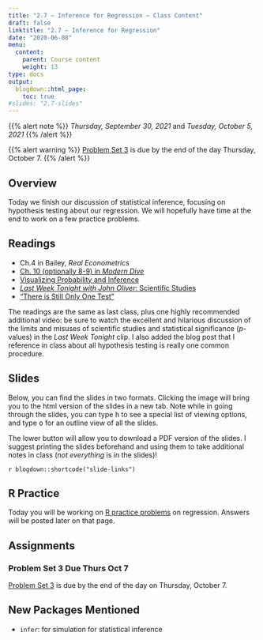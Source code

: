 ```yaml
---
title: "2.7 — Inference for Regression — Class Content"
draft: false
linktitle: "2.7 — Inference for Regression"
date: "2020-06-08"
menu:
  content:
    parent: Course content
    weight: 13
type: docs
output:
  blogdown::html_page:
    toc: true
#slides: "2.7-slides"
---
```


{{% alert note %}}
*Thursday, September 30, 2021* and *Tuesday, October 5, 2021*
{{% /alert %}}

{{% alert warning %}}
[Problem Set 3](/assignments/03-problem-set) is due by the end of the day Thursday, October 7.
{{% /alert %}}

## <i class="fas fa-info-circle fa-lg"></i> Overview

Today we finish our discussion of statistical inference, focusing on hypothesis testing about our regression. We will hopefully have time at the end to work on a few practice problems.

## <i class="fas fa-book-reader fa-lg"></i> Readings

- <i class="fas fa-book"></i> Ch.4 in Bailey, *Real Econometrics*
- [<i class="fas fa-external-link-square-alt"></i> Ch. 10 (optionally 8-9) in *Modern Dive* ](https://moderndive.netlify.com/10-inference-for-regression.html)
- [<i class="fas fa-external-link-square-alt"></i> Visualizing Probability and Inference ](https://seeing-theory.brown.edu/frequentist-inference/index.html)
- [<i class="fab fa-youtube"></i> *Last Week Tonight with John Oliver*: Scientific Studies](https://www.youtube.com/watch?v=0Rnq1NpHdmw)
- [“There is Still Only One Test”](https://allendowney.blogspot.com/2016/06/there-is-still-only-one-test.html)

The readings are the same as last class, plus one highly recommended additional video: be sure to watch the excellent and hilarious discussion of the limits and misuses of scientific studies and statistical significance $(p$-values) in the *Last Week Tonight* clip. I also added the blog post that I reference in class about all hypothesis testing is really one common procedure.

## <i class="fas fa-chalkboard-teacher"></i> Slides

Below, you can find the slides in two formats. Clicking the image will bring you to the html version of the slides in a new tab. Note while in going through the slides, you can type <kbd>h</kbd> to see a special list of viewing options, and type <kbd>o</kbd> for an outline view of all the slides.

The lower button will allow you to download a PDF version of the slides. I suggest printing the slides beforehand and using them to take additional notes in class (*not everything* is in the slides)!

`r blogdown::shortcode("slide-links")`

## <i class="fas fa-registered"></i> R Practice

Today you will be working on [R practice problems](/r/2.7-r) on regression. Answers will be posted later on that page.

## <i class="fas fa-laptop-code"></i> Assignments

### Problem Set 3 Due Thurs Oct 7
[Problem Set 3](/assignments/03-problem-set) is due by the end of the day on Thursday, October 7.

## New Packages Mentioned

- `infer`: for simulation for statistical inference